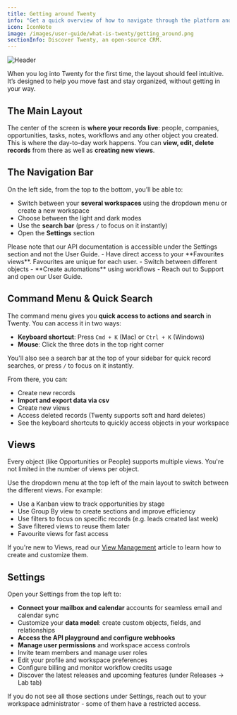 ```yaml
---
title: Getting around Twenty
info: "Get a quick overview of how to navigate through the platform and where to take different types of actions."
icon: IconNote
image: /images/user-guide/what-is-twenty/getting_around.png
sectionInfo: Discover Twenty, an open-source CRM.
---
```

<Frame>
  <img src="/images/user-guide/what-is-twenty/getting_around.png" alt="Header" />
</Frame>

When you log into Twenty for the first time, the layout should feel intuitive. It’s designed to help you move fast and stay organized, without getting in your way.

## The Main Layout
The center of the screen is **where your records live**: people, companies, opportunities, tasks, notes, workflows and any other object you created. This is where the day-to-day work happens.
You can **view, edit, delete records** from there as well as **creating new views**.

## The Navigation Bar
On the left side, from the top to the bottom, you’ll be able to:
- Switch between your **several workspaces** using the dropdown menu or create a new workspace
- Choose between the light and dark modes
- Use the **search bar** (press `/` to focus on it instantly)
- Open the **Settings** section

<Warning>
Please note that our API documentation is accessible under the Settings section and not the User Guide.
</Warning>
- Have direct access to your **Favourites views**. Favourites are unique for each user.
- Switch between different objects
- **Create automations** using workflows
- Reach out to Support and open our User Guide.

## Command Menu & Quick Search

The command menu gives you **quick access to actions and search** in Twenty. You can access it in two ways:
- **Keyboard shortcut**: Press `Cmd + K` (Mac) or `Ctrl + K` (Windows)
- **Mouse**: Click the three dots in the top right corner

You'll also see a search bar at the top of your sidebar for quick record searches, or press `/` to focus on it instantly.

From there, you can:
- Create new records
- **Import and export data via csv**
- Create new views
- Access deleted records (Twenty supports soft and hard deletes)
- See the keyboard shortcuts to quickly access objects in your workspace

## Views
Every object (like Opportunities or People) supports multiple views. You're not limited in the number of views per object.

Use the dropdown menu at the top left of the main layout to switch between the different views. For example:
- Use a Kanban view to track opportunities by stage
- Use Group By view to create sections and improve efficiency
- Use filters to focus on specific records (e.g. leads created last week)
- Save filtered views to reuse them later
- Favourite views for fast access

If you're new to Views, read our [View Management](/user-guide/section/crm-essentials/view-management) article to learn how to create and customize them.

## Settings
Open your Settings from the top left to:
- **Connect your mailbox and calendar** accounts for seamless email and calendar sync
- Customize your **data model**: create custom objects, fields, and relationships
- **Access the API playground and configure webhooks**
- **Manage user permissions** and workspace access controls
- Invite team members and manage user roles
- Edit your profile and workspace preferences
- Configure billing and monitor workflow credits usage
- Discover the latest releases and upcoming features (under Releases → Lab tab)

If you do not see all those sections under Settings, reach out to your workspace administrator - some of them have a restricted access.


